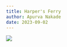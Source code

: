 ```yaml
---
title: Harper's Ferry
author: Apurva Nakade
date: 2023-09-02
---
```


<img src="https://lh3.googleusercontent.com/pw/AIL4fc9bgv9JNXRvbNGbbvK-Ccwbeqxkei1OiNd0t0XEi1FaGDeFfl8CTWC7ihtJBSIpetKl2hdMdh8FD8HWUnD6cm3M7zBzAPUJgwu0WxQQfI0ZuQrgrjIRTDSvV8-Mvo_XA8s6uozQ71gV1DCTAerBc8oK7A=w825-h1096-s-no"/>